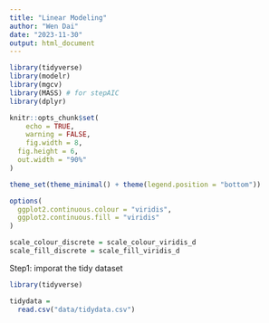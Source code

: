 ```yaml
---
title: "Linear Modeling"
author: "Wen Dai"
date: "2023-11-30"
output: html_document
---
```


```r
library(tidyverse)
library(modelr)
library(mgcv)
library(MASS) # for stepAIC
library(dplyr)

knitr::opts_chunk$set(
	echo = TRUE,
	warning = FALSE,
	fig.width = 8, 
  fig.height = 6,
  out.width = "90%"
)

theme_set(theme_minimal() + theme(legend.position = "bottom"))

options(
  ggplot2.continuous.colour = "viridis",
  ggplot2.continuous.fill = "viridis"
)

scale_colour_discrete = scale_colour_viridis_d
scale_fill_discrete = scale_fill_viridis_d
```


Step1: imporat the tidy dataset
```r
library(tidyverse)

tidydata = 
  read.csv("data/tidydata.csv")
```






